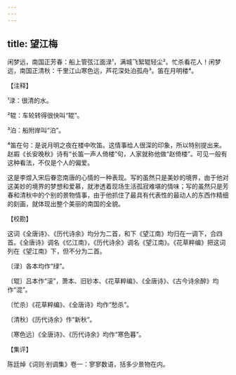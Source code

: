 ```yaml
---
---
---
```

title: 望江梅
---







闲梦远，南国正芳春：船上管弦江面渌¹，满城飞絮辊轻尘²。忙杀看花人！闲梦远，南国正清秋：千里江山寒色远，芦花深处泊孤舟³。笛在月明楼⁴。

【注释】

¹渌：很清的水。

²辊：车轮转得很快叫“辊”。

³泊：船附岸叫“泊”。

⁴笛在句：是说月明之夜在楼中吹笛。这情事给人很深的印象，所以特别提出来。赵嘏《长安晚秋》诗有“长笛一声人倚楼”句，人家就称他做“赵倚楼”。可见一般有这种看法，不仅是个人的偏爱。

这是李煜入宋后眷恋南唐的心情的一种表现。写的虽然只是美妙的境界，由于他对这美妙的境界的梦想和爱慕，就渗透着现场生活孤寂难堪的情味；写的虽然只是芳春和清秋中的个别的景物情事，由于他抓住了最具有代表性的最动人的东西作精细的刻画，就体现出整个美丽的南国的全貌。

【校勘】

这词《全唐诗》、《历代诗余》均分为二首，和下《望江南》均归在一调下，合四首。《全唐诗》调名《忆江南》，《历代诗余》调名《望江南》。《花草粹编》把这词列在《望江南》下，但不分为二首。

〔渌〕各本均作“绿”。

〔辊〕吕本作“滚”，萧本、旧钞本、《花草粹编》、《全唐诗》、《古今诗余醉》均作“混”。

〔忙杀〕《花草粹编》、《全唐诗》均作“愁杀”。

〔清秋〕《历代诗余》作“新秋”。

〔寒色远〕《全唐诗》、《历代诗余》均作“寒色暮”。

【集评】

陈廷焯《词则·别调集》卷一：寥寥数语，括多少景物在内。